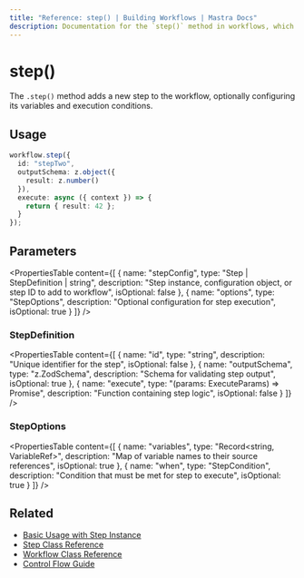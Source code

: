 ```yaml
---
title: "Reference: step() | Building Workflows | Mastra Docs"
description: Documentation for the `step()` method in workflows, which adds a new step to the workflow.
---
```


# step()

The `.step()` method adds a new step to the workflow, optionally configuring its variables and execution conditions.

## Usage

```typescript
workflow.step({
  id: "stepTwo",
  outputSchema: z.object({
    result: z.number()
  }),
  execute: async ({ context }) => {
    return { result: 42 };
  }
});
```

## Parameters

<PropertiesTable
  content={[
    {
      name: "stepConfig",
      type: "Step | StepDefinition | string",
      description: "Step instance, configuration object, or step ID to add to workflow",
      isOptional: false
    },
    {
      name: "options",
      type: "StepOptions",
      description: "Optional configuration for step execution",
      isOptional: true
    }
  ]}
/>

### StepDefinition

<PropertiesTable
  content={[
    {
      name: "id",
      type: "string",
      description: "Unique identifier for the step",
      isOptional: false
    },
    {
      name: "outputSchema",
      type: "z.ZodSchema",
      description: "Schema for validating step output",
      isOptional: true
    },
    {
      name: "execute",
      type: "(params: ExecuteParams) => Promise<any>",
      description: "Function containing step logic",
      isOptional: false
    }
  ]}
/>

### StepOptions

<PropertiesTable
  content={[
    {
      name: "variables",
      type: "Record<string, VariableRef>",
      description: "Map of variable names to their source references",
      isOptional: true
    },
    {
      name: "when",
      type: "StepCondition",
      description: "Condition that must be met for step to execute",
      isOptional: true
    }
  ]}
/>

## Related
- [Basic Usage with Step Instance](../../workflows/steps.mdx)
- [Step Class Reference](./step-class.mdx)
- [Workflow Class Reference](./workflow.mdx)
- [Control Flow Guide](../../workflows/control-flow.mdx)
```
